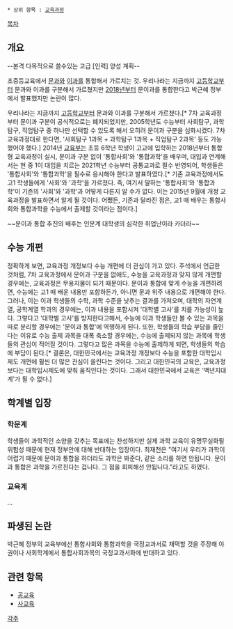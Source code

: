  * 상위 항목 : [[교육과정]]

[[목차]]

== 개요 == 
--본격 다목적으로 쓸수있는 고급 [인력] 양성 계획--

초중등교육에서 [[문과]]와 [[이과]]를 통합해서 가르치는 것. 우리나라는 지금까지 [[고등학교]]부터 문과와 이과를 구분해서 가르쳤지만 [[2018년]]부터 문이과를 통합한다고 박근혜 정부에서 발표했지만 논란이 많다.

우리나라는 지금까지 [[고등학교]]부터 문과와 이과를 구분해서 가르쳤다.[* 7차 교육과정부터 문이과 구분이 공식적으로는 폐지되었지만, 2005학년도 수능부터 사회탐구, 과학탐구, 직업탐구 중 하나만 선택할 수 있도록 해서 오히려 문이과 구분을 심화시켰다. 7차 교육과정대로 한다면, '사회탐구 1과목 + 과학탐구 1과목 + 직업탐구 2과목' 등도 가능했어야 했다.] 2014년 [[교육부]]는 초등 6학년 학생이 고교에 입학하는 2018년부터 통합형 교육과정이 실시, 문이과 구분 없이 '통합사회'와 '통합과학'을 배우며, 대입과 연계해서는 현 중 1이 대입을 치르는 2021학년 수능부터 공통교과로 필수 반영되어, 학생들은 '통합사회'와 '통합과학'을 필수로 응시해야 한다고 발표하였다.[* 기존 교육과정에서도 고1 학생들에게 '사회'와 '과학'을 가르쳤다. 즉, 여기서 말하는 '통합사회'와 '통합과학'이 기존의 '사회'와 '과학'과 어떻게 다른지 알 수가 없다. 이는 2015년 9월에 개정 교육과정을 발표하면서 알게 될 것이다. 어쨌든, 기존과 달라진 점은, 고1 때 배우는 통합사회와 통합과학을 수능에서 출제할 것이라는 점이다.]

~~문이과 통합 추진의 배후는 인문계 대학생의 심각한 취업난이라 카더라~~
== 수능 개편 ==
정확하게 보면, 교육과정 개정보다 수능 개편에 더 관심이 가고 있다. 주석에서 언급한 것처럼, 7차 교육과정에서 문이과 구분을 없애도, 수능을 교육과정과 맞지 않게 개편할 경우에는, 교육과정은 무용지물이 되기 때문이다. 문이과 통합에 맞게 수능을 개편하려면, 수능에는 고1 때 배운 내용만 포함하든가, 아니면 문과 위주 내용으로 개편해야 한다. 그러나, 이는 이과 학생들의 수학, 과학 수준을 낮추는 결과를 가져오며, 대학의 자연계열, 공학계열 학과의 경우에는, 이과 내용을 포함시켜 '대학별 고사'를 치를 가능성이 높다. 그렇다고 '대학별 고사'를 방지한다고해서, 수능에 이과 학생들만 볼 수 있는 과목을 따로 분리할 경우에는 '문이과 통합'에 역행하게 된다.
또한, 학생들의 학습 부담을 줄인다는 이유로 수능 출제 과목을 대폭 축소할 경우에는, 수능에 출제되지 않는 과목에 학생들의 관심이 적어질 것이다. 그렇다고 많은 과목을 수능에 출제하게 되면, 학생들의 학습에 부담이 된다.[* 결론은, 대한민국에서는 교육과정 개정보다 수능을 포함한 대학입시제도 개편에 훨씬 더 많은 관심이 쏠린다는 것이다. 그리고 대한민국의 교육은, 교육과정보다는 대학입시제도에 맞춰 움직인다는 것이다. 그래서 대한민국에서 교육은 '백년지대계'가 될 수 없다.]

== 학계별 입장 ==

=== 학문계 ===

학생들이 과학적인 소양을 갖추는 목표에는 찬성하지만 실제 과학 교육이 유명무실화될 위험성 때문에 현재 정부안에 대해 반대하는 입장이다. 최재천은 "여기서 우리가 과학이 어렵기 때문에 문이과 통합을 하더라도 과학은 봐준다, 같은 소리를 하면 안됩니다. 문이과 통합은 과학을 가르친다는 겁니다. 그 점을 회피해선 안됩니다."라고도 하였다.

=== 교육계 ===

...
== 파생된 논란 ==

박근혜 정부의 교육부에선 통합사회와 통합과학을 국정교과서로 채택할 것을 주장해 야권이나 사회학계에서 통합사회과목의 국정교과서화에 반대하고 있다.

== 관련 항목 ==
* [[공교육]]
* [[사교육]]

[[각주]]
